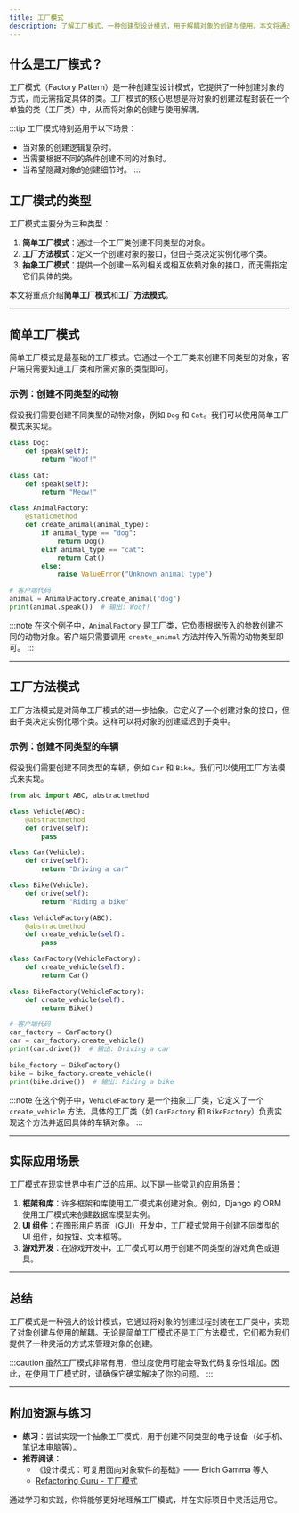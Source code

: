 ```yaml
---
title: 工厂模式
description: 了解工厂模式，一种创建型设计模式，用于解耦对象的创建与使用。本文将通过示例和实际应用场景帮助初学者掌握工厂模式的核心概念。
---
```


## 什么是工厂模式？

工厂模式（Factory Pattern）是一种创建型设计模式，它提供了一种创建对象的方式，而无需指定具体的类。工厂模式的核心思想是将对象的创建过程封装在一个单独的类（工厂类）中，从而将对象的创建与使用解耦。

:::tip
工厂模式特别适用于以下场景：
- 当对象的创建逻辑复杂时。
- 当需要根据不同的条件创建不同的对象时。
- 当希望隐藏对象的创建细节时。
:::

## 工厂模式的类型

工厂模式主要分为三种类型：
1. **简单工厂模式**：通过一个工厂类创建不同类型的对象。
2. **工厂方法模式**：定义一个创建对象的接口，但由子类决定实例化哪个类。
3. **抽象工厂模式**：提供一个创建一系列相关或相互依赖对象的接口，而无需指定它们具体的类。

本文将重点介绍**简单工厂模式**和**工厂方法模式**。

---

## 简单工厂模式

简单工厂模式是最基础的工厂模式。它通过一个工厂类来创建不同类型的对象，客户端只需要知道工厂类和所需对象的类型即可。

### 示例：创建不同类型的动物

假设我们需要创建不同类型的动物对象，例如 `Dog` 和 `Cat`。我们可以使用简单工厂模式来实现。

```python
class Dog:
    def speak(self):
        return "Woof!"

class Cat:
    def speak(self):
        return "Meow!"

class AnimalFactory:
    @staticmethod
    def create_animal(animal_type):
        if animal_type == "dog":
            return Dog()
        elif animal_type == "cat":
            return Cat()
        else:
            raise ValueError("Unknown animal type")

# 客户端代码
animal = AnimalFactory.create_animal("dog")
print(animal.speak())  # 输出: Woof!
```

:::note
在这个例子中，`AnimalFactory` 是工厂类，它负责根据传入的参数创建不同的动物对象。客户端只需要调用 `create_animal` 方法并传入所需的动物类型即可。
:::

---

## 工厂方法模式

工厂方法模式是对简单工厂模式的进一步抽象。它定义了一个创建对象的接口，但由子类决定实例化哪个类。这样可以将对象的创建延迟到子类中。

### 示例：创建不同类型的车辆

假设我们需要创建不同类型的车辆，例如 `Car` 和 `Bike`。我们可以使用工厂方法模式来实现。

```python
from abc import ABC, abstractmethod

class Vehicle(ABC):
    @abstractmethod
    def drive(self):
        pass

class Car(Vehicle):
    def drive(self):
        return "Driving a car"

class Bike(Vehicle):
    def drive(self):
        return "Riding a bike"

class VehicleFactory(ABC):
    @abstractmethod
    def create_vehicle(self):
        pass

class CarFactory(VehicleFactory):
    def create_vehicle(self):
        return Car()

class BikeFactory(VehicleFactory):
    def create_vehicle(self):
        return Bike()

# 客户端代码
car_factory = CarFactory()
car = car_factory.create_vehicle()
print(car.drive())  # 输出: Driving a car

bike_factory = BikeFactory()
bike = bike_factory.create_vehicle()
print(bike.drive())  # 输出: Riding a bike
```

:::note
在这个例子中，`VehicleFactory` 是一个抽象工厂类，它定义了一个 `create_vehicle` 方法。具体的工厂类（如 `CarFactory` 和 `BikeFactory`）负责实现这个方法并返回具体的车辆对象。
:::

---

## 实际应用场景

工厂模式在现实世界中有广泛的应用。以下是一些常见的应用场景：

1. **框架和库**：许多框架和库使用工厂模式来创建对象。例如，Django 的 ORM 使用工厂模式来创建数据库模型实例。
2. **UI 组件**：在图形用户界面（GUI）开发中，工厂模式常用于创建不同类型的 UI 组件，如按钮、文本框等。
3. **游戏开发**：在游戏开发中，工厂模式可以用于创建不同类型的游戏角色或道具。

---

## 总结

工厂模式是一种强大的设计模式，它通过将对象的创建过程封装在工厂类中，实现了对象创建与使用的解耦。无论是简单工厂模式还是工厂方法模式，它们都为我们提供了一种灵活的方式来管理对象的创建。

:::caution
虽然工厂模式非常有用，但过度使用可能会导致代码复杂性增加。因此，在使用工厂模式时，请确保它确实解决了你的问题。
:::

---

## 附加资源与练习

- **练习**：尝试实现一个抽象工厂模式，用于创建不同类型的电子设备（如手机、笔记本电脑等）。
- **推荐阅读**：
  - 《设计模式：可复用面向对象软件的基础》—— Erich Gamma 等人
  - [Refactoring Guru - 工厂模式](https://refactoring.guru/design-patterns/factory-method)

通过学习和实践，你将能够更好地理解工厂模式，并在实际项目中灵活运用它。